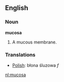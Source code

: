 ==English==

===Noun===

'''mucosa'''

#A mucous membrane.

===Translations===
*[[Polish]]: błona śluzowa ''f''

[[nl:mucosa]]